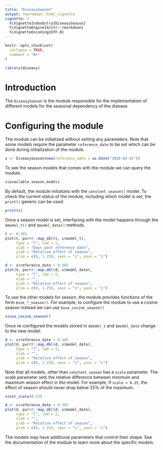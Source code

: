 ```yaml
---
title: "DiseasySeason"
output: rmarkdown::html_vignette
vignette: >
  %\VignetteIndexEntry{DiseasySeason}
  %\VignetteEngine{knitr::rmarkdown}
  %\VignetteEncoding{UTF-8}
---
```


```r
knitr::opts_chunk$set(
  collapse = TRUE,
  comment = "#>"
)
```

```r
library(diseasy)
```

# Introduction
The `DiseasySeason` is the module responsible for the implementation of different models for the seasonal dependency of the disease.

# Configuring the module
The module can be initialized without setting any parameters. Note that some models require the parameter `reference_date` to be set which can be done during initialization of the module.
```r
s <- DiseasySeason$new(reference_date = as.Date("2020-03-01"))
```
To see the season models that comes with the module we can query the module.
```r
s$available_season_models
```

By default, the module initializes with the `constant_season()` model.
To check the current status of the module, including which model is set, the `print()` generic can be used:
```r
print(s)
```

Once a season model is set, interfacing with the model happens through the `$model_t()` and `$model_date()` methods.
```r
t <- 0:365
plot(t, purrr::map_dbl(t, s$model_t),
     type = "l", lwd = 2,
     xlab = "Days past reference date",
     ylab = "Relative effect of season",
     ylim = c(0, 1.25), xaxs = "i", yaxs = "i")
```

```r
d <- s$reference_date + 0:365
plot(d, purrr::map_dbl(d, s$model_date),
     type = "l", lwd = 2,
     xlab = "",
     ylab = "Relative effect of season",
     ylim = c(0, 1.25), xaxs = "i", yaxs = "i")
```

To use the other models for season, the module provides functions of the form `$use_*_season()`.
For example, to configure the module to use a cosine season instead we can use `$use_cosine_season()`
```r
s$use_cosine_season()
```

Once re-configured the models stored in `$model_t` and `$model_date` change to the new model:
```r
d <- s$reference_date + 0:365
plot(d, purrr::map_dbl(d, s$model_date),
     type = "l", lwd = 2,
     xlab = "",
     ylab = "Relative effect of season",
     ylim = c(0, 1.25), xaxs = "i", yaxs = "i")
```

Note that all models, other than `constant_season` has a `scale` parameter.
The scale parameter sets the relative difference between minimum and maximum season effect in the model.
For example, if `scale = 0.25`, the effect of season should never drop below 25% of the maximum.

```r
s$set_scale(0.25)

d <- s$reference_date + 0:365
plot(d, purrr::map_dbl(d, s$model_date),
     type = "l", lwd = 2,
     xlab = "",
     ylab = "Relative effect of season",
     ylim = c(0, 1.25), xaxs = "i", yaxs = "i")
```

The models may have additional parameters that control their shape. See the documentation of the module to learn more about the specific models.
